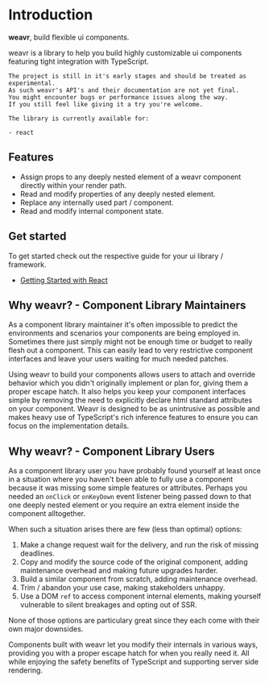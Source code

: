 # Introduction

**weavr**, build flexible ui components.

weavr is a library to help you build highly customizable ui components featuring
tight integration with TypeScript.

```
The project is still in it's early stages and should be treated as experimental.
As such weavr's API's and their documentation are not yet final.
You might encounter bugs or performance issues along the way.
If you still feel like giving it a try you're welcome.

The library is currently available for:

- react
```

## Features

- Assign props to any deeply nested element of a weavr component directly within your render path.
- Read and modify properties of any deeply nested element.
- Replace any internally used part / component.
- Read and modify internal component state.

## Get started

To get started check out the respective guide for your ui library / framework.

- [Getting Started with React](?path=/docs/react-getting-started--docs)

## Why weavr? - Component Library Maintainers

As a component library maintainer it's often impossible to predict the environments and scenarios your components are being employed in.
Sometimes there just simply might not be enough time or budget to really flesh out a component.
This can easily lead to very restrictive component interfaces and leave your users waiting for much needed patches.

Using weavr to build your components allows users to attach and override behavior which you didn't originally implement or plan for,
giving them a proper escape hatch. It also helps you keep your component interfaces simple by removing the need to explicitly declare html standard attributes on your component.
Weavr is designed to be as unintrusive as possible and makes heavy use of TypeScript's rich inference features to ensure you can focus on the implementation details.

## Why weavr? - Component Library Users

As a component library user you have probably found yourself at least once in a situation where you haven't
been able to fully use a component because it was missing some simple features or attributes.
Perhaps you needed an `onClick` or `onKeyDown` event listener being passed down to that one deeply nested element or
you require an extra element inside the component alltogether.

When such a situation arises there are few (less than optimal) options:

1. Make a change request wait for the delivery, and run the risk of missing deadlines.
2. Copy and modify the source code of the original component, adding maintenance overhead and making future upgrades harder.
3. Build a similar component from scratch, adding maintenance overhead.
4. Trim / abandon your use case, making stakeholders unhappy.
5. Use a DOM `ref` to access component internal elements, making yourself vulnerable to silent breakages and opting out of SSR.

None of those options are particulary great since they each come with their own major downsides.

Components built with weavr let you modify their internals in various ways, providing you with a proper escape hatch for when you really need it.
All while enjoying the safety benefits of TypeScript and supporting server side rendering.
